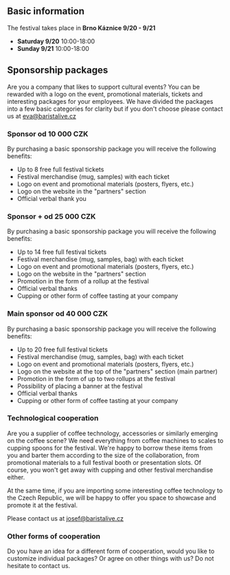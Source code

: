 ## Basic information

The festival takes place in **Brno Káznice 9/20 - 9/21**

- **Saturday 9/20** 10:00-18:00
- **Sunday 9/21** 10:00-18:00

## Sponsorship packages

Are you a company that likes to support cultural events? You can be rewarded with a logo on the event, promotional materials, tickets and interesting packages for your employees. We have divided the packages into a few basic categories for clarity but if you don't choose please contact us at eva@baristalive.cz

### Sponsor od 10 000 CZK

By purchasing a basic sponsorship package you will receive the following benefits:

- Up to 8 free full festival tickets
- Festival merchandise (mug, samples) with each ticket
- Logo on event and promotional materials (posters, flyers, etc.)
- Logo on the website in the "partners" section
- Official verbal thank you

### Sponsor + od 25 000 CZK

By purchasing a basic sponsorship package you will receive the following benefits:

- Up to 14 free full festival tickets
- Festival merchandise (mug, samples, bag) with each ticket
- Logo on event and promotional materials (posters, flyers, etc.)
- Logo on the website in the "partners" section
- Promotion in the form of a rollup at the festival
- Official verbal thanks
- Cupping or other form of coffee tasting at your company

### Main sponsor od 40 000 CZK

By purchasing a basic sponsorship package you will receive the following benefits:

- Up to 20 free full festival tickets
- Festival merchandise (mug, samples, bag) with each ticket
- Logo on event and promotional materials (posters, flyers, etc.)
- Logo on the website at the top of the "partners" section (main partner)
- Promotion in the form of up to two rollups at the festival
- Possibility of placing a banner at the festival
- Official verbal thanks
- Cupping or other form of coffee tasting at your company

### Technological cooperation

Are you a supplier of coffee technology, accessories or similarly emerging on the coffee scene? We need everything from coffee machines to scales to cupping spoons for the festival. We're happy to borrow these items from you and barter them according to the size of the collaboration, from promotional materials to a full festival booth or presentation slots.
Of course, you won't get away with cupping and other festival merchandise either.

At the same time, if you are importing some interesting coffee technology to the Czech Republic, we will be happy to offer you space to showcase and promote it at the festival.

Please contact us at josef@baristalive.cz

### Other forms of cooperation

Do you have an idea for a different form of cooperation, would you like to customize individual packages? Or agree on other things with us? Do not hesitate to contact us.
